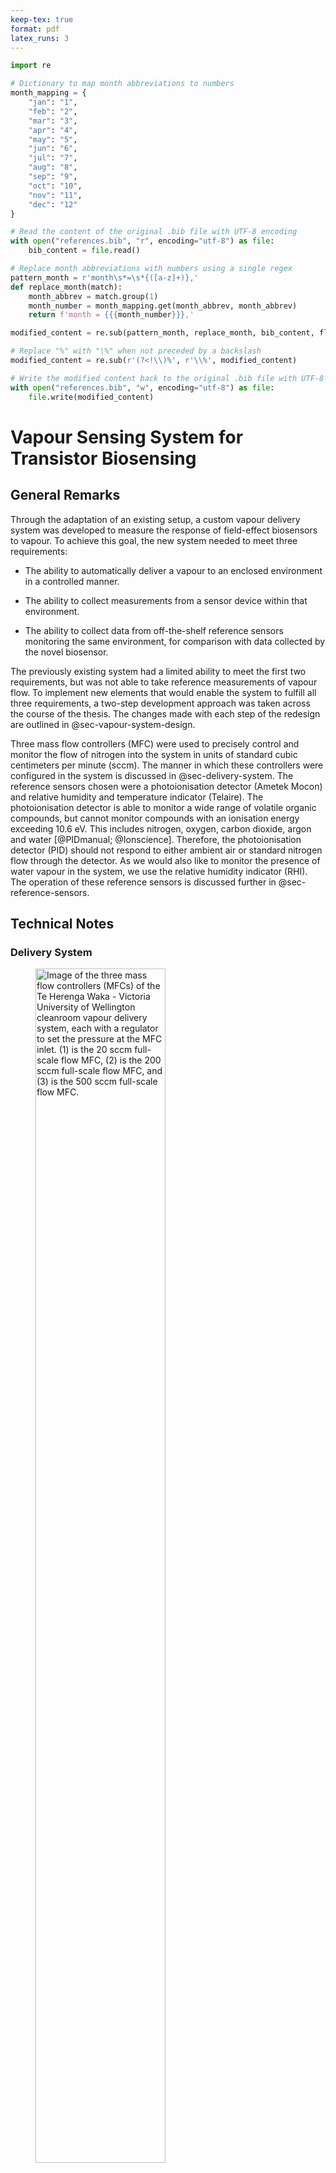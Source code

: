 ```yaml
---
keep-tex: true
format: pdf
latex_runs: 3
---
```


```python

import re

# Dictionary to map month abbreviations to numbers
month_mapping = {
    "jan": "1",
    "feb": "2",
    "mar": "3",
    "apr": "4",
    "may": "5",
    "jun": "6",
    "jul": "7",
    "aug": "8",
    "sep": "9",
    "oct": "10",
    "nov": "11",
    "dec": "12"
}

# Read the content of the original .bib file with UTF-8 encoding
with open("references.bib", "r", encoding="utf-8") as file:
    bib_content = file.read()

# Replace month abbreviations with numbers using a single regex
pattern_month = r'month\s*=\s*{([a-z]+)},'
def replace_month(match):
    month_abbrev = match.group(1)
    month_number = month_mapping.get(month_abbrev, month_abbrev)
    return f'month = {{{month_number}}},'

modified_content = re.sub(pattern_month, replace_month, bib_content, flags=re.IGNORECASE)

# Replace "%" with "\%" when not preceded by a backslash
modified_content = re.sub(r'(?<!\\)%', r'\\%', modified_content)

# Write the modified content back to the original .bib file with UTF-8 encoding
with open("references.bib", "w", encoding="utf-8") as file:
    file.write(modified_content)
```

# Vapour Sensing System for Transistor Biosensing {#sec-vapour-sensing-biosensors}

## General Remarks

Through the adaptation of an existing setup, a custom vapour delivery system was developed to measure the response of field-effect biosensors to vapour. To achieve this goal, the new system needed to meet three requirements: 

- The ability to automatically deliver a vapour to an enclosed environment in a controlled manner.

- The ability to collect measurements from a sensor device within that environment.

- The ability to collect data from off-the-shelf reference sensors monitoring the same environment, for comparison with data collected by the novel biosensor.

The previously existing system had a limited ability to meet the first two requirements, but was not able to take reference measurements of vapour flow. To implement new elements that would enable the system to fulfill all three requirements, a two-step development approach was taken across the course of the thesis. The changes made with each step of the redesign are outlined in @sec-vapour-system-design. 

Three mass flow controllers (MFC) were used to precisely control and monitor the flow of nitrogen into the system in units of standard cubic centimeters per minute (sccm). The manner in which these controllers were configured in the system is discussed in @sec-delivery-system. The reference sensors chosen were a photoionisation detector (Ametek Mocon) and relative humidity and temperature indicator (Telaire). The photoionisation detector is able to monitor a wide range of volatile organic compounds, but cannot monitor compounds with an ionisation energy exceeding 10.6 eV. This includes nitrogen, oxygen, carbon dioxide, argon and water [@PIDmanual; @Ionscience]. Therefore, the photoionisation detector (PID) should not respond to either ambient air or standard nitrogen flow through the detector. As we would also like to monitor the presence of water vapour in the system, we use the relative humidity indicator (RHI). The operation of these reference sensors is discussed further in @sec-reference-sensors. 

## Technical Notes

### Delivery System {#sec-delivery-system}

![Image of the three mass flow controllers (MFCs) of the Te Herenga Waka - Victoria University of Wellington cleanroom vapour delivery system, each with a regulator to set the pressure at the MFC inlet. (1) is the 20 sccm full-scale flow MFC, (2) is the 200 sccm full-scale flow MFC, and (3) is the 500 sccm full-scale flow MFC.](figures/ch5/vapour_system_layout_2.png){#fig-mass-flow-controller-layout width=70%}

![Image of the analyte bottle, used to hold a volatile compound which provides vapour to the carrier line, either through bubbling or headspace sampling.](figures/ch5/analyte_bottle.png){#fig-analyte-bottle width=70%}

Three mass flow controllers and their associated regulators sit in an covered enclosure, seen from the front in @fig-mass-flow-controller-layout. These are used to control the nitrogen flow rate through two different lines towards the chamber, the carrier line and dilution line. These lines reconnect at a mixing point about a metre before the chamber. Flow through the carrier line passes through the analyte bottle and carries analyte vapour to the mixing point. The dilution line separately delivers flow to the mixing point, modifying the flow pushing the analyte vapour towards the chamber. The analyte bottle in the carrier line is shown in @fig-analyte-bottle. Each line consist of a mix of stainless steel and flexible PVC tubing, with various Swagelok fittings and valves. These valves include check valves, to ensure there is no backflow of vapour mass within the system. The electronic integration and programming of the mass flow controllers is described in @sec-control-system.

### Reference Sensors {#sec-reference-sensors}

![Image of the device chamber, reference sensors and other related components.  The components are labelled as follows: (1) Device chamber, (2) Photoionisation detector (PID), (3) Flowmeter from chamber to PID, (4) Micropump from chamber to PID, (5) Relative humidity and temperature monitor.](figures/ch5/vapour_system_layout_1.png){#fig-reference-sensor-layout width=70%} 

Two reference sensors were added to the vapour delivery setup to compare the response to vapour by the fabricated sensor device with some reference signal. These reference sensors are a photoionisation detector (Ametek Mocon) and a relative humidity and temperature indicator (Telaire). The layout of these reference sensors (and their associated peripherals) relative to the device chamber is shown in @fig-reference-sensor-layout. These components are on a raised platform directly above the mass flow controller enclosure. Vapour flowing through the device chamber passes into a cylindrical manifold with three outlets. One outlet is the system exhaust, one flows into relative humidity indicator chamber, and one flows into the photoionisation detector. A dial-controlled micro diaphragm pump is used to set the flow rate from the manifold into the photoionisation detector, with a flowmeter used to monitor this flow rate.

The electronic integration and programming of the relative humidity and temperature indicator is described in @sec-control-system. The photoionisation detector was connected to a laptop directly via USB, then controlled and monitored using the supplier-provided VOC-TRAQ II software package. 

#### Relative Humidity and Temperature Indicator {.unnumbered}

The relative humidity and temperature indicator used here is a capacitive humidity sensor [@Telairesensor]. It consists of a capacitor with a hygroscopic polymer as the capacitor dielectric. As room temperature water has a much larger dielectric constant than the polymer dielectric, absorption of water by the polymer leads to increased sensor capacitance [@capacitivesensor]. The Telaire sensor has then been calibrated so that the sensor capacitance, corresponding to the amount of moisture absorbed by the polymer and therefore the relative humidity, is translated by the sensor into an electronic signal. This signal can then be processed using the hardware and software described in @sec-control-system to give a value for the relative humidity. The sensor has a quoted relative humidity (RH) accuracy of $\pm 2.0$% when RH is below 80%, and has a quoted temperature accuracy of $0.5^\circ$C [@Telairesensor]. 

The absolute humidity (AH), the mass of water vapour within a set volume, can be calculated using @eq-absolute-humidity, where $C = 2.16679$ gKJ$^{-1}$, $P_W$ is the water vapour pressure (in Pa) and T is the temperature (in K) [@humidityformula].

$$
AH = C\frac{P_W}{T}
$$ {#eq-absolute-humidity}

For temperatures between -20$^\circ$C and 50$^\circ$C, water vapour pressure $P_W$ (in hPa) can be approximated using @eq-water-vapour-pressure, where RH is relative humidity, T is temperature in $^\circ$C, $A = 6.116441$ hPa, $m = 7.591386$ and $T_{n} = 240.7263^\circ$C [@humidityformula].

$$
P_W = RH \times A \times 10^{(mT/(T+T_{n}))}
$$ {#eq-water-vapour-pressure}

#### Photoionisation Detector {.unnumbered}

A photoionisation detector (PID) can be used to continuously monitor volatile organic compounds by measuring the extent to which vapour molecules passing through the detector can be ionised. A small percentage of vapour molecules flowing into the detector diffuse into a sensor cavity. This cavity is bounded on each side by a pair of electrodes. A lamp in the body of the detector radiates UV light through a window into this cavity. The vapour molecules have their outer-most electrons excited and removed when struck with these high-energy photons. The ionised molecules then drift towards the sensor cathode, while free electrons drift towards the sensor anode. This results in a current proportional to the concentration of vapour molecules in the chamber. The current can then be amplified for a signal readout. To be detected, the ionisation energy of the molecules being monitored cannot exceed the energy of the incident UV light. Therefore, molecules of clean air will not be detected. Likewise, volatile organic compounds with high ionisation energy $-$ such as methane $-$ will not be recognised by the PID. Conversely, if the energy is required to ionise a volatile of interest is relatively low, the PID will generally show a relatively large response to that volatile [@Ionscience; @PIDmanual]. 

The photoionisation detector used in this work had a lamp energy of 10.6 eV, with a quoted response time of less than 2 seconds. Photoionisation detectors are designed to sensitively detect within a particular concentration range. These ranges can be stated in terms of the sensitivity of the detector to isobutylene, which is typically used to calibrate PID sensors. The range of the PID sensor used was 10 ppb $-$ 200 ppm isobutylene. With constant temperature and pressure, the quoted accuracy of the sensor is $\pm$ 3%. 

The vapour of interest can be delivered to the PID either through diffusion or by means of a low-power pump. A micro diaphragm pump (Xavitech) was selected to pump the vapour from the chamber into the PID detector. This pump was selected to have a low maximum flow rate as the PID requires a inlet flow of less than 300 sccm. As the pump is controlled using a unlabelled dial, a flowmeter was used to independently measure the flow rate through the micropump into the PID.

### Control System {#sec-control-system}

The vapour delivery system was controlled and monitored from a laptop connected to a National Instruments USB-6009 multifunction data acquisition system (DAQ). This USB-6009 DAQ connected to the mass flow controllers and relative humidity and temperature indicator via a custom-designed circuit board manufactured by PCBway. The outputs and inputs of the USB-6009 DAQ were set using custom LabView software. These electronic and software components of the vapour delivery control system are described in more detail below.

#### Electronics {.unnumbered}

::: {#fig-vapour-sensor-pcb layout="[47.5,-5,47.5]"}

![](figures/ch5/low_flow_config.png){#fig-low-flow}

![](figures/ch5/high_flow_config.png){#fig-high-flow}

Images of the vapour delivery control system circuit board, where (a) shows the low-flow configuration and (b) shows the high-flow configuration. Components are labelled as follows: (1) 9-pin carrier line port, (2) 9-pin dilution line port, (3) dilution port switch (determines which dilution line port is active), (4) 25-pin dilution line port. In (a), the 500 sccm full-scale MFC is connected at the 25-pin dilution line port, the 200 sccm full-scale MFC is connected at the 9-pin carrier line port and the red dilution port switch is towards "Tylan" (to the right). In (b), the 200 sccm full-scale MFC is connected at the 9-pin dilution line port, the 20 sccm full-scale MFC is connected at the 9-pin carrier line port and the red dilution port switch is towards "MKS" (to the left).
:::

![Circuit board schematic for controlling and monitoring both the mass flow controllers and the relative humidity and temperature sensor. The relative humidity and temperature sensor is connected to the circuit board via the T9602 footprint. The mass flow controllers connect to the board in two configurations. The first ("high-flow") configuration has the Tylan dilution and MKS carrier ports connected, with switch SW1 in the Tylan direction. The second ("low-flow") configuration has both MKS ports connected, with switch SW1 connected in the MKS direction. Resistors R1-R6 are all 10 kOhm, while R7-R8 are both 0 Ohm. The circuit board was designed using the KiCad Layout Editor.](figures/ch5/current_PCB.png){#fig-current-pcb-design width=95%}

The control circuit board used to connect the mass flow controllers and relative humidity and temperature indicator to the NI USB-6009 is shown in @fig-vapour-sensor-pcb. Only one mass flow controller can be set to provide flow to a specific line, and so only two mass flow controllers can be operational simultaneously during testing with the vapour delivery system. The control circuit board allows the user to set which two mass flow controllers are to be used during a specific test run. @fig-high-flow shows the "high-flow" configuration, where the 500 sccm full-scale MFC is connected to the dilution line and the 200 sccm full-scale MFC is connected to the carrier line. @fig-low-flow shows the "low-flow" configuration, where the 200 sccm full-scale MFC is connected to the dilution line and the 20 sccm full-scale MFC is connected to the carrier line. The design for the circuit board is shown in @fig-current-pcb-design, showing the pinout to the USB-6009 and the various components used to connect the MFCs, relative humidity indicator, and the power supply for the MFCs.

#### Software {.unnumbered}

Two LabView Virtual Instruments (VIs) were adapted from pre-existing VIs for operating the mass flow controllers and monitoring vapour flow into the device chamber, as well as monitoring temperature and humidity in the vapour delivery system's manifold. These VIs were named "vapour-sensor-basic.vi" and "temp-and-humidity-basic.vi". A third VI was developed in parallel which combined the first two Virtual Instruments and allowed the user to set a sequence of values for the output flow from the mass flow controllers before an experimental run. This VI was named "vapour-sensor-sequence-timestamped.vi". Flow rate, relative humidity and temperature data were then saved as .lvm files. The LabView VIs described here are available on request.

## Design {#sec-vapour-system-design}

### Initial Design

![P&ID of the original vapour delivery system](figures/ch5/PID_V0.png){#fig-original-pid width=100%}

::: {#fig-original-setup layout="[[40,-5,60], [-26.25,47.5,-26.25]]"}

![](figures/ch5/original_system_front.png){#fig-original-front}

![](figures/ch5/original_system_back.png){#fig-original-back}

The original vapour delivery system setup, where (a) shows the front of the system, including the device chamber, analyte bottles and four-way valve, and (b) shows the back of the system, including the mass flow controllers and solenoid valves.
:::

![The control circuit board for the original vapour delivery system.](figures/ch5/original_pcb.png){#fig-original-pcb width=55%}

The initial design of the vapour delivery system, as shown in @fig-original-pid, was relatively simple. No reference sensors were included in the setup, and only one channel could be characterised without opening the chamber and changing the position of the device. However, as constructed it worked well as a self-contained system, which was able to deliver vapour to a device channel while measuring current across the channel. The original system is shown in @fig-original-setup, and the circuit board used to control it is shown in@fig-original-pcb  A 500 sccm full-range MFC (Tylan) was placed on the dilution line, and a 200 sccm full-range MFC (Tylan) was placed on the carrier line. A glass container for analyte was present on the carrier line, with a vapour trap upstream to collect any backflow. The vapour trap was removed in later iterations due to the presence of a check valve to prevent backflow. The device chamber and mass flow controllers were connected to a laptop and an Agilent 4156C semiconductor parameter analyser and controlled using LabView.

### Stage I Design {#sec-vapour-system-design-1}

![P&ID of the Stage I vapour delivery system.](figures/ch5/PID_V1.png){#fig-stage-1-pid width=100%}

![Conceptual 3D Model of Stage I vapour delivery system. The model was made in Autodesk 360 by Alex Puglisi, School of Chemical and Physical Sciences, Te Herenga Waka - Victoria University of Wellington.](figures/ch5/cad_V1.png){#fig-stage-1-cad width=100%}

The first stage of the vapour delivery system redesign, as shown in @fig-stage-1-pid and @fig-stage-1-cad was implemented in Nov 2021. This system introduced the ability to use a 20 sccm full-range MFC (MKS Instruments) for carrier line flow and a 200 sccm full-range MFC (MKS Instruments) for either carrier or dilution line flow, to give better control when using low flow rates. The reference sensors were also implemented, with each sensor connected in parallel to the chamber exhaust. Through testing the system with ethanol and acetone as analytes, the following issues with this implementation of the setup were identified:

- With the system connected to the lab supply of nitrogen, pressure changes in the line due to nitrogen use elsewhere in the lab impacted the pressure at the MFCs and the flow through the lines.

- The pressure indicator used for the device chamber had a much wider range than the pressure reached before nitrogen began to leak out of the PVC tubing; this meant pressure changes in the chamber, resulting from closing the exit valves while nitrogen flow entered the chamber, did not register on the indicator.  

- The PID responded unexpectedly slowly to changes in vapour concentration in the chamber. For example, after acetone or ethanol vapour had been run through the chamber, running clean nitrogen through the system for 3 hours was required before the PID returned to a constant baseline reading.

- There was no way to ensure the device chamber was free of analyte vapour before an experimental run aside from running nitrogen through the dilution line. After prolonged use, condensed analyte was sometimes visible in the PVC lines of the delivery system.

These issues, along with various minor structural and design issues, were addressed in the second-stage implementation of the system.

### Stage II Design

![Process & instrumentation diagram (P&ID) of the second-stage design for the vapour delivery system.](figures/ch5/PID_V2.png){#fig-stage-2-pid width=100%}

@fig-stage-2-pid gives an overview of the second-stage design for the vapour delivery system setup. This stage of the redesign was implemented between Jan and May 2022. Changes from the first stage included:

- The addition of a N$_2$ cylinder (152D size) as the source of nitrogen for the system to replace the lab supply.

- A pressure indicator with a lower pressure range was used, which could register pressure changes within the device chamber.

- A chamber manifold was placed before the exhaust with outlets into the PID and RHI.

- A micro diaphragm pump was introduced between the manifold and PID to supply the PID with vapour from the chamber, and a flowmeter was placed before the pump to measure the flow rate out of the chamber to the PID. The PID was then seen to respond quickly to system changes (discussed further in @sec-calibration).

- A piece of PVC tubing was placed at the PID outlet to limit air from the fumehood entering the PID when the micropump was off.

- Valves were placed before all system components so that the device chamber and post-analyte bottle carrier line could be evacuated with a roughing pump without potentially affecting components.

- Check valves were placed at the exhaust to prevent backflow from the roughing pump into the delivery system.

These changes broadly addressed the issues identified in @sec-vapour-system-design-1. 

## Calibration and Measurements of Vapour Flow {#sec-calibration}

### Chamber Flow Calibration

![Setup for calibration of mass flow controllers using the water displacement method.](figures/ch5/water_displacement.png){#fig-water-displacement width=45%}

A water displacement test was carried out to determine the relationship between the flow rate measured by the mass flow controllers and the actual flow rate passing through the chamber. All valves were set so that both the dilution and carrier lines followed a single path. Both these paths went through the device chamber and out through the system exhaust. An empty analyte bottle was placed on the carrier line. The system exhaust was placed into a bucket filled with tap water, with the outlet sitting beneath an upturned 500 mL measurement cylinder, as pictured in @fig-water-displacement. The cylinder was used to measure the volume of displaced water over time, which is equivalent to the rate of change of nitrogen volume entering the cylinder from the exhaust. As leaks in the manifold and exhaust line were not detected when leak testing with bubble solution, it can be safely assumed that the rate at which nitrogen exits the exhaust is equivalent to the nitrogen flow rate through the device chamber.

::: {#fig-MFC-calibration-curves layout="[[47.5,-5,47.5]]"}

![](figures/ch5/200sccmMFC_carrierline_thruchamber.png){#fig-200-MFC-curve}

![](figures/ch5/500sccmMFC_dilutionline_thruchamber.png){#fig-500-MFC-curve}

Calibration curves for the 200 sccm full-scale MFC through the carrier line (a) and the 500 sccm full-scale MFC through the dilution line (b).
:::

The time taken to displace a fixed volume of water was measured three times for a series of constant flow rates, both for the 200 sccm MFC (MKS) on the carrier line and the 500 sccm MFC (Tylan) on the dilution line. The displacement flow rate corresponding to each measurement could then be found by dividing volume by time. These measurements, of displacement flow relative to nominal flow through the MFC, are shown in @fig-MFC-calibration-curves. The flow through the chamber was offset from the nominal flow reading from the mass flow controllers, with a strong linear relationship between the two measurements. A linear least-squares fit was performed, where coefficients $a_1$ and $a_2$ were found for the linear relationship $D =  a_1d + a_2$, where $d$ is nominal flow from the MFC and $D$ is measured displacement flow. A 95% confidence interval for the fit was also obtained. For the 200 sccm MFC flow through the carrier line, values of $a_1 = 1.14\pm0.07$ and $a_2 = -6\pm8$ were obtained, while for the 500 sccm MFC flow through the dilution line, values of $a_1 = 1.14\pm0.06$ and $a_2 = -6\pm16$ were obtained.

It appears that the offset between the measured displacement flow and nominal output flow is not due to leaks in the system, since the offset indicates measured flow exceeds the nominal flow. Instead, the offset appears to be a systematic error introduced by the electronics or software used to record the output flow from the MFCs. The identical offset between measured and nominal flow observed for each MFC, even when placed on different lines to the chamber, further strengthens the likelihood of the offset being due to the control side of the system. Furthermore, due to the identical offset for each of the carrier and dilution MFCs, the same offset should apply to a mixture of flows on each line. For example, a 200 sccm nominal flow through the dilution line from the 500 sccm full-scale MFC should have a roughly identical actual flow rate to a 50 sccm nominal flow through the dilution line and a 150 sccm flow through the carrier line. In this work, tests performed with the vapour delivery system have flow rate stated in terms of their nominal value, but the reader should keep in mind the $1.14 \times$ offset from actual flow.

The time taken to displace a fixed water volume was also measured three times for a series of constant flow rates through the flowmeter from the chamber to exhaust. The relationship between flowmeter readings and actual displacement flow was also linear, as shown in   

For example, a 200 sccm flow rate through the dilution line from the Tylan MFC, corresponding to a $\sim$ 230 sccm actual flow rate through the chamber, was measured as a $\sim$ 140 sccm flow rate by the flowmeter. Values of $b_1 = 1.0\pm0.2$ and $b_2 = 80\pm25$ were obtained for the relationship relationship $D = b_1f + b_2$, where $f$ is the flowmeter reading and $D$ is measured displacement flow.

Subsequent measurements showed that for flow rates $\lesssim 75$ sccm on the flowmeter, the linear relationship breaks down. By disconnecting the flowmeter from the PID micropump and closing all valves out of the manifold except the valve exiting to the flowmeter (see @fig-stage-2-pid), it was possible to then check the flow rate measured by the PID flowmeter relative to the nominal flow. In this way, the actual rate of $\lesssim 75$ sccm flows through the flowmeter could be obtained.



### Sensor Responses to Vapour Flow 

![Simplified schematic showing the flow into and out of the device chamber and manifold of the delivery system. The input flows from the carrier and dilution line are represented by C and D, and the output flow through the PID is represented by P. This diagram assumes that flow through leaks in the chamber and manifold is low enough to be considered negligible, which was confirmed by leak testing with bubble solution.](figures/ch5/chamber-manifold-v2.png){width=100%}

#### Relative Humidity Indicator {.unnumbered}

#### Photoionisation Detector {.unnumbered}

First year report:
"""First, a 200 sccm flow of N2 gas was sent through the dilution line to the device chamber until 1000 s. Then, the flow controller three-way valves were manually adjusted so that the same 200 sccm flow was directed through 50 mL of EtOH analyte in the carrier line. This continued until 2200 s, where the valves were again manually adjusted so that 200 sccm clean N2 again flowed through the device chamber. The resulting current across the device channel was monitored over this time, and is shown in Figure 19. A response to EtOH exposure and removal is visible."""

### PID Calibration

## Summary 